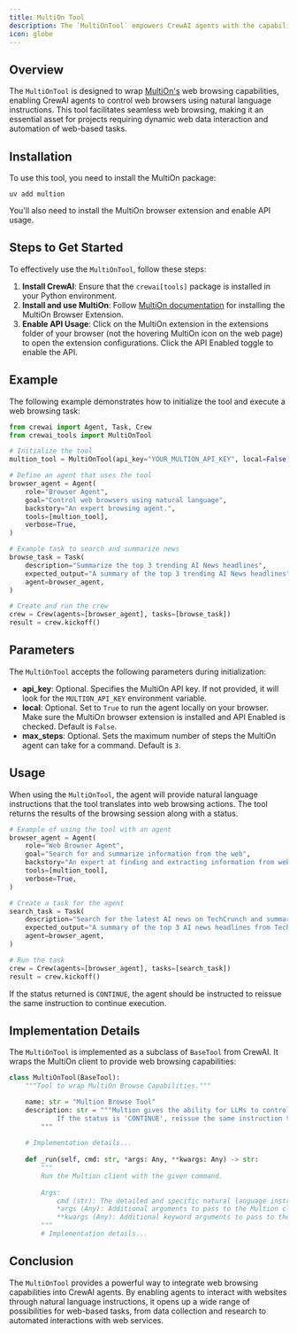 ```yaml
---
title: MultiOn Tool
description: The `MultiOnTool` empowers CrewAI agents with the capability to navigate and interact with the web through natural language instructions.
icon: globe
---
```


## Overview

The `MultiOnTool` is designed to wrap [MultiOn's](https://docs.multion.ai/welcome) web browsing capabilities, enabling CrewAI agents to control web browsers using natural language instructions. This tool facilitates seamless web browsing, making it an essential asset for projects requiring dynamic web data interaction and automation of web-based tasks.

## Installation

To use this tool, you need to install the MultiOn package:

```shell
uv add multion
```

You'll also need to install the MultiOn browser extension and enable API usage.

## Steps to Get Started

To effectively use the `MultiOnTool`, follow these steps:

1. **Install CrewAI**: Ensure that the `crewai[tools]` package is installed in your Python environment.
2. **Install and use MultiOn**: Follow [MultiOn documentation](https://docs.multion.ai/learn/browser-extension) for installing the MultiOn Browser Extension.
3. **Enable API Usage**: Click on the MultiOn extension in the extensions folder of your browser (not the hovering MultiOn icon on the web page) to open the extension configurations. Click the API Enabled toggle to enable the API.

## Example

The following example demonstrates how to initialize the tool and execute a web browsing task:

```python Code
from crewai import Agent, Task, Crew
from crewai_tools import MultiOnTool

# Initialize the tool
multion_tool = MultiOnTool(api_key="YOUR_MULTION_API_KEY", local=False)

# Define an agent that uses the tool
browser_agent = Agent(
    role="Browser Agent",
    goal="Control web browsers using natural language",
    backstory="An expert browsing agent.",
    tools=[multion_tool],
    verbose=True,
)

# Example task to search and summarize news
browse_task = Task(
    description="Summarize the top 3 trending AI News headlines",
    expected_output="A summary of the top 3 trending AI News headlines",
    agent=browser_agent,
)

# Create and run the crew
crew = Crew(agents=[browser_agent], tasks=[browse_task])
result = crew.kickoff()
```

## Parameters

The `MultiOnTool` accepts the following parameters during initialization:

- **api_key**: Optional. Specifies the MultiOn API key. If not provided, it will look for the `MULTION_API_KEY` environment variable.
- **local**: Optional. Set to `True` to run the agent locally on your browser. Make sure the MultiOn browser extension is installed and API Enabled is checked. Default is `False`.
- **max_steps**: Optional. Sets the maximum number of steps the MultiOn agent can take for a command. Default is `3`.

## Usage

When using the `MultiOnTool`, the agent will provide natural language instructions that the tool translates into web browsing actions. The tool returns the results of the browsing session along with a status.

```python Code
# Example of using the tool with an agent
browser_agent = Agent(
    role="Web Browser Agent",
    goal="Search for and summarize information from the web",
    backstory="An expert at finding and extracting information from websites.",
    tools=[multion_tool],
    verbose=True,
)

# Create a task for the agent
search_task = Task(
    description="Search for the latest AI news on TechCrunch and summarize the top 3 headlines",
    expected_output="A summary of the top 3 AI news headlines from TechCrunch",
    agent=browser_agent,
)

# Run the task
crew = Crew(agents=[browser_agent], tasks=[search_task])
result = crew.kickoff()
```

If the status returned is `CONTINUE`, the agent should be instructed to reissue the same instruction to continue execution.

## Implementation Details

The `MultiOnTool` is implemented as a subclass of `BaseTool` from CrewAI. It wraps the MultiOn client to provide web browsing capabilities:

```python Code
class MultiOnTool(BaseTool):
    """Tool to wrap MultiOn Browse Capabilities."""

    name: str = "Multion Browse Tool"
    description: str = """Multion gives the ability for LLMs to control web browsers using natural language instructions.
            If the status is 'CONTINUE', reissue the same instruction to continue execution
        """
    
    # Implementation details...
    
    def _run(self, cmd: str, *args: Any, **kwargs: Any) -> str:
        """
        Run the Multion client with the given command.
        
        Args:
            cmd (str): The detailed and specific natural language instruction for web browsing
            *args (Any): Additional arguments to pass to the Multion client
            **kwargs (Any): Additional keyword arguments to pass to the Multion client
        """
        # Implementation details...
```

## Conclusion

The `MultiOnTool` provides a powerful way to integrate web browsing capabilities into CrewAI agents. By enabling agents to interact with websites through natural language instructions, it opens up a wide range of possibilities for web-based tasks, from data collection and research to automated interactions with web services. 